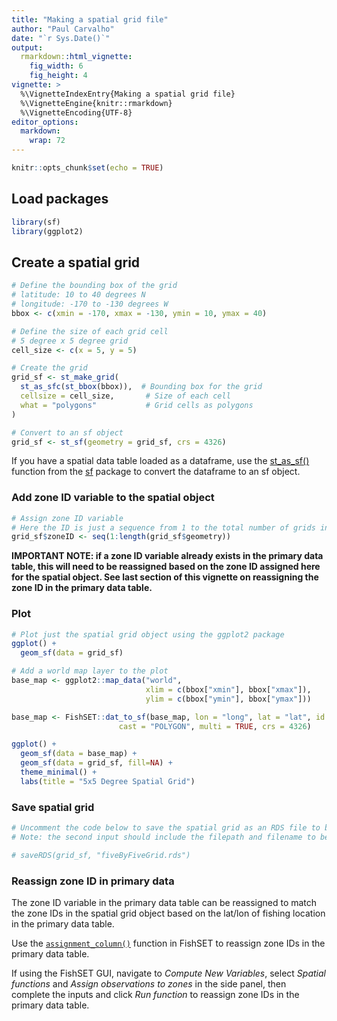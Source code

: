 ```yaml
---
title: "Making a spatial grid file"
author: "Paul Carvalho"
date: "`r Sys.Date()`"
output:
  rmarkdown::html_vignette:
    fig_width: 6
    fig_height: 4
vignette: >
  %\VignetteIndexEntry{Making a spatial grid file}
  %\VignetteEngine{knitr::rmarkdown}
  %\VignetteEncoding{UTF-8}
editor_options: 
  markdown: 
    wrap: 72
---
```



```r
knitr::opts_chunk$set(echo = TRUE)
```

## Load packages
```r
library(sf) 
library(ggplot2)
```

## Create a spatial grid

```r
# Define the bounding box of the grid
# latitude: 10 to 40 degrees N
# longitude: -170 to -130 degrees W
bbox <- c(xmin = -170, xmax = -130, ymin = 10, ymax = 40)

# Define the size of each grid cell
# 5 degree x 5 degree grid
cell_size <- c(x = 5, y = 5)

# Create the grid
grid_sf <- st_make_grid(
  st_as_sfc(st_bbox(bbox)),  # Bounding box for the grid
  cellsize = cell_size,       # Size of each cell
  what = "polygons"           # Grid cells as polygons
)

# Convert to an sf object
grid_sf <- st_sf(geometry = grid_sf, crs = 4326)
```
If you have a spatial data table loaded as a dataframe, use the [st_as_sf()](https://www.rdocumentation.org/packages/sf/versions/1.0-16/topics/st_as_sf) function from the [sf](https://www.rdocumentation.org/packages/sf/versions/1.0-16) package to convert the dataframe to an sf object.

### Add zone ID variable to the spatial object

```r
# Assign zone ID variable
# Here the ID is just a sequence from 1 to the total number of grids in the spatial object
grid_sf$zoneID <- seq(1:length(grid_sf$geometry))
```

**IMPORTANT NOTE: if a zone ID variable already exists in the primary data table, this will need to be reassigned based on the zone ID assigned here for the spatial object. See last section of this vignette on reassigning the zone ID in the primary data table.** 

### Plot
```r
# Plot just the spatial grid object using the ggplot2 package
ggplot() +
  geom_sf(data = grid_sf)

# Add a world map layer to the plot
base_map <- ggplot2::map_data("world",
                              xlim = c(bbox["xmin"], bbox["xmax"]),
                              ylim = c(bbox["ymin"], bbox["ymax"]))

base_map <- FishSET::dat_to_sf(base_map, lon = "long", lat = "lat", id = "group",
                        cast = "POLYGON", multi = TRUE, crs = 4326)

ggplot() +
  geom_sf(data = base_map) +
  geom_sf(data = grid_sf, fill=NA) +
  theme_minimal() +
  labs(title = "5x5 Degree Spatial Grid")
```

### Save spatial grid
```r
# Uncomment the code below to save the spatial grid as an RDS file to be used in FishSET
# Note: the second input should include the filepath and filename to be saved. See help documentation for saveRDS().

# saveRDS(grid_sf, "fiveByFiveGrid.rds")
```

### Reassign zone ID in primary data
The zone ID variable in the primary data table can be reassigned to match the zone IDs in the spatial grid object based on the lat/lon of fishing location in the primary data table.  

Use the [`assignment_column()`](https://noaa-nwfsc.github.io/FishSET/reference/assignment_column.html) function in FishSET to reassign zone IDs in the primary data table. 

If using the FishSET GUI, navigate to *Compute New Variables*, select *Spatial functions* and *Assign observations to zones* in the side panel, then complete the inputs and click *Run function* to reassign zone IDs in the primary data table.
